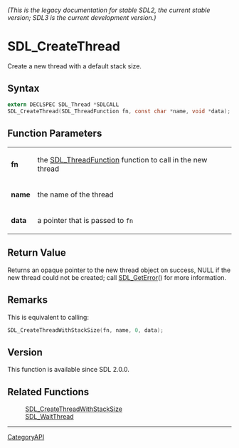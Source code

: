 ====== (This is the legacy documentation for stable SDL2, the current stable version; SDL3 is the current development version.) ======
= SDL_CreateThread =

Create a new thread with a default stack size.

== Syntax ==

<syntaxhighlight lang='c'>
extern DECLSPEC SDL_Thread *SDLCALL
SDL_CreateThread(SDL_ThreadFunction fn, const char *name, void *data);
</syntaxhighlight>

== Function Parameters ==

{|
|'''fn'''
|the [[SDL_ThreadFunction]] function to call in the new thread
|-
|'''name'''
|the name of the thread
|-
|'''data'''
|a pointer that is passed to <code>fn</code>
|}

== Return Value ==

Returns an opaque pointer to the new thread object on success, NULL if the
new thread could not be created; call [[SDL_GetError]]() for more
information.

== Remarks ==

This is equivalent to calling:

<syntaxhighlight lang='c'>
SDL_CreateThreadWithStackSize(fn, name, 0, data);
</syntaxhighlight>

== Version ==

This function is available since SDL 2.0.0.

== Related Functions ==

:[[SDL_CreateThreadWithStackSize]]
:[[SDL_WaitThread]]

----
[[CategoryAPI]]


